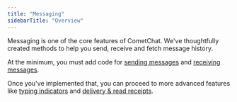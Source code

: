 ```yaml
---
title: "Messaging"
sidebarTitle: "Overview"
---
```




Messaging is one of the core features of CometChat. We've thoughtfully created methods to help you send, receive and fetch message history.

At the minimum, you must add code for [sending messages](/sdk/ios/3.0/send-a-message) and [receiving messages](/sdk/ios/3.0/receive-a-message).

Once you've implemented that, you can proceed to more advanced features like [typing indicators](/sdk/ios/3.0/typing-indicators) and [delivery & read receipts](/sdk/ios/3.0/delivery-read-receipts).
